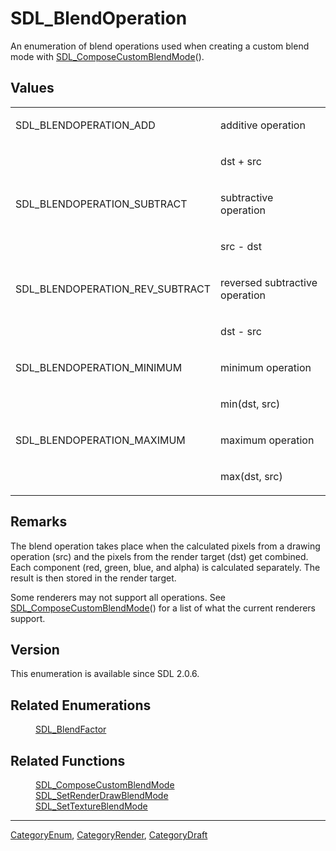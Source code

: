 = SDL_BlendOperation =

An enumeration of blend operations used when creating a custom blend mode with [[SDL_ComposeCustomBlendMode]]().

== Values ==
{|
|SDL_BLENDOPERATION_ADD
|additive operation
|-
| 
|dst + src
|-
|SDL_BLENDOPERATION_SUBTRACT
|subtractive operation
|-
| 
|src - dst
|-
|SDL_BLENDOPERATION_REV_SUBTRACT
|reversed subtractive operation
|-
| 
|dst - src
|-
|SDL_BLENDOPERATION_MINIMUM
|minimum operation
|-
| 
|min(dst, src)
|-
|SDL_BLENDOPERATION_MAXIMUM
|maximum operation
|-
| 
|max(dst, src)
|}

== Remarks ==

The blend operation takes place when the calculated pixels from a drawing operation (src) and the pixels from the render target (dst) get combined. Each component (red, green, blue, and alpha) is calculated separately. The result is then stored in the render target.

Some renderers may not support all operations. See [[SDL_ComposeCustomBlendMode]]() for a list of what the current renderers support.

== Version ==

This enumeration is available since SDL 2.0.6.

== Related Enumerations ==
:[[SDL_BlendFactor]]

== Related Functions ==
:[[SDL_ComposeCustomBlendMode]]
:[[SDL_SetRenderDrawBlendMode]]
:[[SDL_SetTextureBlendMode]]

----
[[CategoryEnum]], [[CategoryRender]], [[CategoryDraft]]

<!-- #Actually from the SDL_blendmode.h header which does not have it's own category in this wiki. -->
